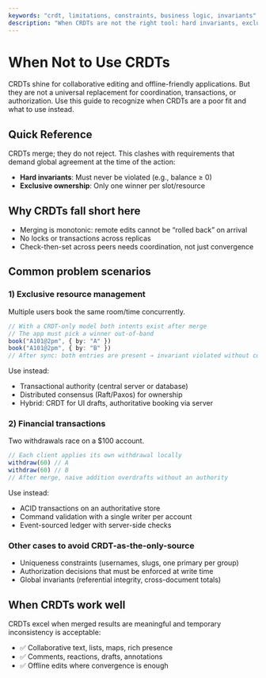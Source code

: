 ```yaml
---
keywords: "crdt, limitations, constraints, business logic, invariants"
description: "When CRDTs are not the right tool: hard invariants, exclusivity, ordering, and validation"
---
```


# When Not to Use CRDTs

CRDTs shine for collaborative editing and offline-friendly applications. 
But they are not a universal replacement for coordination, transactions, 
or authorization. Use this guide to recognize when CRDTs are a poor fit and what to use instead.

## Quick Reference

CRDTs merge; they do not reject. This clashes with requirements that demand global agreement at the time of the action:
- **Hard invariants**: Must never be violated (e.g., balance ≥ 0)
- **Exclusive ownership**: Only one winner per slot/resource

## Why CRDTs fall short here

- Merging is monotonic: remote edits cannot be “rolled back” on arrival
- No locks or transactions across replicas
- Check-then-set across peers needs coordination, not just convergence

## Common problem scenarios

### 1) Exclusive resource management

Multiple users book the same room/time concurrently.

```ts no_run
// With a CRDT-only model both intents exist after merge
// The app must pick a winner out-of-band
book("A101@2pm", { by: "A" })
book("A101@2pm", { by: "B" })
// After sync: both entries are present → invariant violated without coordination
```

Use instead:
- Transactional authority (central server or database)
- Distributed consensus (Raft/Paxos) for ownership
- Hybrid: CRDT for UI drafts, authoritative booking via server

### 2) Financial transactions

Two withdrawals race on a $100 account.

```ts no_run
// Each client applies its own withdrawal locally
withdraw(60) // A
withdraw(60) // B
// After merge, naive addition overdrafts without an authority
```

Use instead:
- ACID transactions on an authoritative store
- Command validation with a single writer per account
- Event-sourced ledger with server-side checks

### Other cases to avoid CRDT-as-the-only-source

- Uniqueness constraints (usernames, slugs, one primary per group)
- Authorization decisions that must be enforced at write time
- Global invariants (referential integrity, cross-document totals)

## When CRDTs work well

CRDTs excel when merged results are meaningful and temporary inconsistency is acceptable:

- ✅ Collaborative text, lists, maps, rich presence
- ✅ Comments, reactions, drafts, annotations
- ✅ Offline edits where convergence is enough

